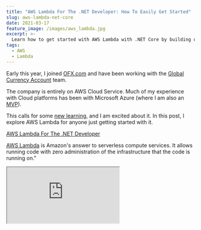 ```yaml
---
title: "AWS Lambda For The .NET Developer: How To Easily Get Started"
slug: aws-lambda-net-core
date: 2021-03-17
feature_image: /images/aws_lambda.jpg
excerpt: >-
  Learn how to get started with AWS Lambda with .NET Core by building out a simple function and deploying to AWS. We will also see how to set up local development environment using the AWS Toolkit.
tags:
  - AWS
  - Lambda
---
```

Early this year, I joined [OFX.com](http://ofx.com/) and have been working with the [Global Currency Account](https://www.ofx.com/en-us/business/global-currency-account/) team.

The company is entirely on AWS Cloud Service. Much of my experience with Cloud platforms has been with Microsoft Azure (where I am also an [MVP](https://mvp.microsoft.com/en-us/PublicProfile/5003875?fullName=Rahul%20Nath)).

This calls for some [new learning](/blog/ultralearning-book-summary/), and I am excited about it. In this post, I explore AWS Lambda for anyone just getting started with it.

[AWS Lambda For The .NET Developer](https://www.udemy.com/course/aws-lambda-dotnet/?referralCode=981481B991C2890BD448)

[AWS Lambda](https://aws.amazon.com/lambda/) is Amazon's answer to serverless compute services. It allows running code with zero administration of the infrastructure that the code is running on."

<iframe src="https://www.youtube.com/embed/IHIJFVUQyFY" />

AWS Lambda allows us to upload the code as a ZIP file or container image, and AWS takes care of allocating the compute execution power required to run the code.

> _AWS Lambda is a serverless compute service that lets you run code without provisioning or managing servers, creating workload-aware cluster scaling logic, maintaining event integrations, or managing runtimes._

These applications can have different triggers to invoke them, including HTTP API calls.

Embracing services like this which requires no infrastructure maintenance from an application developers side, is often termed as **Serverless**

> _[Serverless computing](https://en.wikipedia.org/wiki/Serverless_computing) is a cloud computing execution model in which the cloud provider allocates machine resources on-demand, taking care of the servers on behalf of their customers_

## AWS Lambda and .NET Core

At the time of writing, .NET Core 3.1 is the latest .NET framework with native support with AWS Lambda. You can read more about the announcement [here](https://aws.amazon.com/blogs/compute/announcing-aws-lambda-supports-for-net-core-3-1/).

Even though .NET 5 is out, support for Lambda is only with [Container Images](https://aws.amazon.com/blogs/developer/net-5-aws-lambda-support-with-container-images/). It is because .NET 5 falls under ['Current' Support level](https://dotnet.microsoft.com/platform/support/policy/dotnet-core) and is not a Long Term Supported (LTS) version. .NET 6 will be the next LTS supported version. _AWS Lambda's policy has been to support LTS versions of language runtimes for managed runtimes_.

### Tooling Support

Any time starting with a new kind of project, the first question that comes to my mind is how we build applications for this?

The AWS Toolkit makes it easier to develop, debug and deploy (you should be looking to automate this) applications to AWS. There is an AWS Toolkit version for most of the IDE's out there. The common ones I

The IDE's I commonly use for .NET development are [Visual Studio](https://aws.amazon.com/visualstudio/), [Visual Studio Code](https://aws.amazon.com/visualstudiocode/) and [JetBrains Rider](https://aws.amazon.com/blogs/developer/aws-toolkit-in-jetbrains-rider/), and toolkit is available for all of those.

Once installed and setup (follow the docs for instructions), you can start creating different project types from the available templates available. Below is a screenshot from the Visual Studio project creation dialog filtered to AWS Platform type.

<Figure src="/images/aws_toolkit_visual_studio.jpg" caption="## Setting Up First Project" />

Let's create a new project using the '_AWS Lambda Project (.NET Core - C#)_' template option.

Selecting the option from the template list prompts you to choose the AWS Blueprint.

Blueprints contain some code (to get started) based on the type of trigger used to invoke the AWS Lambda function.

![AWS Lambda Select Blueprint dialog Visual Studio](/images/aws_select_blueprint.jpg)

In this case, let's select an Empty Function and set it up all ourselves to understand what is happening.

The project created has one class file, `Function.cs`, which contains the code to run when the AWS Lambda function gets invoked.

![AWS Lambda Empty template project files in Solution Explorer](/images/aws_project_files.jpg)

It contains two Nuget packages `[Amazon.Lambda.Core`\](https://www.nuget.org/packages/Amazon.Lambda.Core/) and `[Amazon.Lambda.Serialization.SystemTextJson](https://www.nuget.org/packages/Amazon.Lambda.Serialization.SystemTextJson/)`.

The JSON config file specifies the AWS lambda details, including the `function-handler` that needs to run when the Lambda function gets invoked.

The function handler string is of the format _**ASSEMBLY::TYPE::METHOD**_ where Assembly is the name of the handler function assembly; Type is the full name of the handler type including the Namespace, and Method is the name of the function handler.

In this demo project, the assembly's name is '_AWSLambda1_', the type '_AWSLambda1.Function'_ (which is the Function class), which has one method named '_FunctionHandler_.' Hence the whole function-handler string is as below.

```json
{
  "function-handler": "AWSLambda1::AWSLambda1.Function::FunctionHandler",
}

```

The default `Function` class looks like below, with a method `FunctionHandler` that takes in a string input and an `ILambdaContext` instance.

```json
using Amazon.Lambda.Core;

/ Assembly attribute to enable the Lambda function's JSON input to be converted into a .NET class.
[assembly: LambdaSerializer(typeof(Amazon.Lambda.Serialization.SystemTextJson.DefaultLambdaJsonSerializer))]

namespace AWSLambda1
{
    public class Function
    {

        / <summary>
        / A simple function that takes a string and does a ToUpper
        / </summary>
        / <param name="input"></param>
        / <param name="context"></param>

        / <returns></returns>
        public string FunctionHandler(string input, ILambdaContext context)
        {
            return input.ToUpper();
        }
    }
}

```

### Mock Lambda Test Tool

The project supports the [Mock Lambda Test Tool](https://github.com/aws/aws-lambda-dotnet/tree/master/Tools/LambdaTestTool), with the `aws-lambda-tools-defaults.json` set up by default. If you want to use the Mock Lambda tool on an existing project, read the [documentation](https://github.com/aws/aws-lambda-dotnet/tree/master/Tools/LambdaTestTool) and add a corresponding file to your project.

The Mock Lambda Tool helps test the Lambda function locally without deploying it to an AWS environment.

The `launchsettings.json` file has the necessary config required to launch the Mock Lambda Test tool when running (F5) the application using Visual Studio.

The Mock Lambda Test Tool shows up a UI to select the configuration file and the Function to execute. The example requests drop-down allows selecting various request formats based on the lambda function trigger.

Since our Function accepts a string, let's choose the 'Hello World' template and pass a string. To trigger the Function, click the Execute Function, and it will simulate an AWS Lambda Function trigger.

<Figure src="/images/aws_mock_lambda_tool.jpg" caption="### Lambda Triggers" />

Earlier, we triggered the Lambda function manually using the Mock tool. Similarly, we can also use the Lambda Console, API, CLI, etc., to invoke the Lambda.

However, most of the time, we want our Function to run in response to an external [Trigger](https://docs.aws.amazon.com/lambda/latest/dg/lambda-invocation.html).

> _A trigger is a Lambda resource or a resource in another service that you configure to invoke your Function in response to lifecycle events, external requests, or on a schedule_

A trigger could be anything, from HTTP Requests, a message coming into a queue (SQS), a file dropped to storage (S3), etc.

Each service that integrates with Lambda sends data to the Function as a JSON object. The structure of the JSON payload is dependent on the type of the event.

Depending on the trigger, we need to change the signature of the `FunctionHandler` method so that it can process different payloads (instead of string). We can then extract data specific to the event and use that for processing inside our Lambda function.

There are [separate Nuget packages available](https://github.com/aws/aws-lambda-dotnet/tree/master/Libraries/src) for each of these services that can trigger a lambda. Below is an example of handling [SQS Events](https://github.com/aws/aws-lambda-dotnet/tree/master/Libraries/src/Amazon.Lambda.SQSEvents) in an AWS Lambda.

```json
public class Function
{
    public string Handler(SQSEvent sqsEvent)
    {
        foreach (var record in sqsEvent.Records)
        {
            Console.WriteLine($"[{record.EventSource}] Body = {record.Body}");
        }
    }
}

```

## Deploying to AWS

The easiest way to publish the AWS Lambda function to AWS infrastructure is to right-click on the project and select the 'Publish To AWS Lambda...' option. It prompts up a dialog to select the appropriate configuration to deploy the Lambda function.

_In real-life projects, you would set up a build-deploy pipeline to automate this, which we will see later._

![Upload Lambda Function dialog in Visual Studio.](/images/aws_publish_to_aws_lambda.jpg)

Clicking the Next button prompts to select an IAM role to grant the Lambda function the necessary permissions to run and connect to other services.

I have given it the [AWSLambdaBasicExecutionRole](https://docs.aws.amazon.com/lambda/latest/dg/lambda-intro-execution-role.html#permissions-executionrole-features), which grants permissions to write to CloudWatch logs.

<Figure src="/images/aws_publish_to_aws_lambda_1.jpg" caption="Click the Upload button to upload and publish the Lambda Function to the selected AWS environment." />

The wizard first runs dotnet publish, which generates the compiled DLL, all of its assembly dependency, along with the runtimeconfig.json file (_AWSLambda1.runtimeconfig.json_).

![AWS Lambda Uploading Log in Visual Studio](/images/aws_publish_log.jpg)

The runtime config contains the information about the dotnet version and helps the AWS Lambda configure the runtime environment. Below is the generated config (which is generated by specifying _/p:GenerateRuntimeConfigurationFiles=true_ by the [Toolkit](https://docs.aws.amazon.com/lambda/latest/dg/csharp-package.html))

```json
{
  "runtimeOptions": {
    "tfm": "netcoreapp3.1",
    "framework": {
      "name": "Microsoft.NETCore.App",
      "version": "3.1.0"
    }
  }
}

```

If the _Open Lambda Function view after upload complete_ is checked in the wizard, it automatically opens the Function after deployment.

If not, you can manually do this from the _AWS Explorer_ (that is part of the AWS Toolkit), which is available from View → AWS Explorer. Navigate to AWS Lambda and select the Lambda function that you just deployed.

![AWS Explorer in Visual Studio to view deployed Lambda function](/images/aws_lambda_visual_studio_explorer.jpg)

You can invoke the Lambda that we just deployed to AWS from within Visual Studio (manually). The response is all uppercase of the Request payload as expected from the Function.

### AWS Console

Alternatively, you can also navigate to [AWS Console](https://aws.amazon.com/console/), navigate to Lambda in the appropriate region to view the deployed Lambda.

![AWS Lambda in AWS Console](/images/aws_lambda_console.jpg)

We can trigger the Lambda Function from here and also update various configurations. If you want to assign different triggers, that's possible from here as well. Manually uploading a new zip package file is also possible from the console.

### Lambda Internals

So by just specifying a string `function-handler`, how is AWS Lambda triggering our Function?

Lambda supports multiple languages through the use of [runtimes](https://docs.aws.amazon.com/lambda/latest/dg/lambda-runtimes.html).

> The runtime provides a language-specific environment that runs in an execution environment. It relays invocation events, context information and responses between Lambda and the Function. You can use Lambda provided runtimes or custom runtimes.

Given the `handler-function`, the runtime uses reflection to load the assembly and calls the class's appropriate Function.

Lambda supports out-of-the-box runtime for popular languages. You can also use custom runtime to use any other languages. For a .zip file package, configure to use a built-in runtime using the configuration file. When code is a container image, include runtime when you build the image.

The [Amazon.Lambda.RuntimeSupport](https://github.com/aws/aws-lambda-dotnet/tree/master/Libraries/src/Amazon.Lambda.RuntimeSupport) library helps to build custom runtimes for .NET .

I hope this helps you set up your first AWS Lambda, test it locally on your development machine and publish it to AWS. In future posts, we will see how to set up a build deploy pipeline, handle multiple Lambda Functions in a single project, logging in Lambda, etc.

Feel free to drop in the comments or [send a tweet](https://twitter.com/rahulpnath) if you have any comments or questions.

Happy Serverless programming!

## References

-   [AWS Lambda](https://docs.aws.amazon.com/lambda/latest/dg/welcome.html)
-   [Building Lambda Function with C#](https://docs.aws.amazon.com/lambda/latest/dg/lambda-csharp.html)
-   [Lambda Runtimes](https://docs.aws.amazon.com/lambda/latest/dg/lambda-runtimes.html)